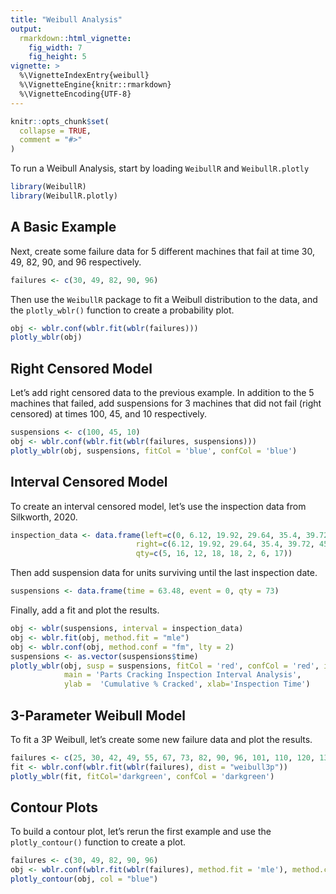```yaml
---
title: "Weibull Analysis"
output: 
  rmarkdown::html_vignette:
    fig_width: 7
    fig_height: 5
vignette: >
  %\VignetteIndexEntry{weibull}
  %\VignetteEngine{knitr::rmarkdown}
  %\VignetteEncoding{UTF-8}
---
```


```r
knitr::opts_chunk$set(
  collapse = TRUE,
  comment = "#>"
)
```

To run a Weibull Analysis, start by loading `WeibullR` and `WeibullR.plotly`

```r
library(WeibullR)
library(WeibullR.plotly)
```

## A Basic Example

Next, create some failure data for 5 different machines that fail at time 30, 49, 82, 90, and 96 respectively. 

```r
failures <- c(30, 49, 82, 90, 96)
```

Then use the `WeibullR` package to fit a Weibull distribution to the data, and the `plotly_wblr()` function to create a probability plot.

```r
obj <- wblr.conf(wblr.fit(wblr(failures)))
plotly_wblr(obj)
```

## Right Censored Model

Let's add right censored data to the previous example. In addition to the 5 machines that failed, add suspensions for 3 machines that did not fail (right censored) at times 100, 45, and 10 respectively.

```r
suspensions <- c(100, 45, 10)
obj <- wblr.conf(wblr.fit(wblr(failures, suspensions)))
plotly_wblr(obj, suspensions, fitCol = 'blue', confCol = 'blue')
```

## Interval Censored Model

To create an interval censored model, let's use the inspection data from Silkworth, 2020.

```r
inspection_data <- data.frame(left=c(0, 6.12, 19.92, 29.64, 35.4, 39.72, 45.32, 52.32),
                            right=c(6.12, 19.92, 29.64, 35.4, 39.72, 45.32, 52.32, 63.48),
                            qty=c(5, 16, 12, 18, 18, 2, 6, 17))
```

Then add suspension data for units surviving until the last inspection date.

```r
suspensions <- data.frame(time = 63.48, event = 0, qty = 73)
```

Finally, add a fit and plot the results.

```r
obj <- wblr(suspensions, interval = inspection_data)
obj <- wblr.fit(obj, method.fit = "mle") 
obj <- wblr.conf(obj, method.conf = "fm", lty = 2)
suspensions <- as.vector(suspensions$time)
plotly_wblr(obj, susp = suspensions, fitCol = 'red', confCol = 'red', intCol = 'blue', 
            main = 'Parts Cracking Inspection Interval Analysis', 
            ylab =  'Cumulative % Cracked', xlab='Inspection Time')
```

## 3-Parameter Weibull Model

To fit a 3P Weibull, let's create some new failure data and plot the results.

```r
failures <- c(25, 30, 42, 49, 55, 67, 73, 82, 90, 96, 101, 110, 120, 132, 145)
fit <- wblr.conf(wblr.fit(wblr(failures), dist = "weibull3p"))
plotly_wblr(fit, fitCol='darkgreen', confCol = 'darkgreen')
```

## Contour Plots

To build a contour plot, let's rerun the first example and use the `plotly_contour()` function to create a plot.

```r
failures <- c(30, 49, 82, 90, 96)
obj <- wblr.conf(wblr.fit(wblr(failures), method.fit = 'mle'), method.conf = 'lrb')
plotly_contour(obj, col = "blue")
```
